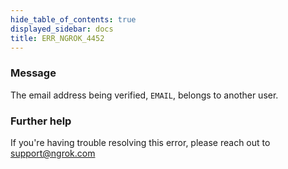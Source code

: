 ```yaml
---
hide_table_of_contents: true
displayed_sidebar: docs
title: ERR_NGROK_4452
---
```




### Message

The email address being verified, `EMAIL`, belongs to another user.

<ErrorDetails error="err_ngrok_4452" />

### Further help

If you're having trouble resolving this error, please reach out to [support@ngrok.com](mailto:support@ngrok.com?subject=Help%20with%20ERR_NGROK_4452)

